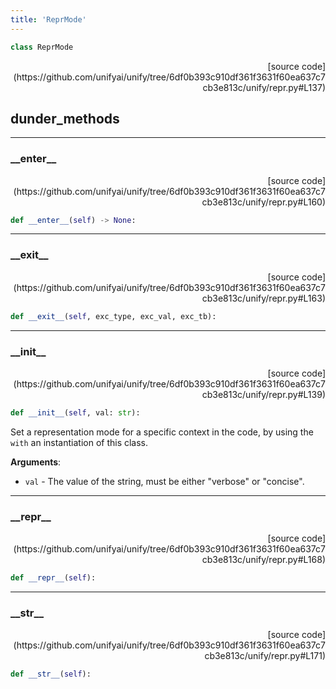 ```yaml
---
title: 'ReprMode'
---
```


```python
class ReprMode
```

<p align="right">[source code](https://github.com/unifyai/unify/tree/6df0b393c910df361f3631f60ea637c7cb3e813c/unify/repr.py#L137)</p>



## dunder_methods

---

### \_\_enter\_\_

<p align="right">[source code](https://github.com/unifyai/unify/tree/6df0b393c910df361f3631f60ea637c7cb3e813c/unify/repr.py#L160)</p>

```python
def __enter__(self) -> None:
```



---

### \_\_exit\_\_

<p align="right">[source code](https://github.com/unifyai/unify/tree/6df0b393c910df361f3631f60ea637c7cb3e813c/unify/repr.py#L163)</p>

```python
def __exit__(self, exc_type, exc_val, exc_tb):
```



---

### \_\_init\_\_

<p align="right">[source code](https://github.com/unifyai/unify/tree/6df0b393c910df361f3631f60ea637c7cb3e813c/unify/repr.py#L139)</p>

```python
def __init__(self, val: str):
```

Set a representation mode for a specific context in the code, by using the
`with` an instantiation of this class.

**Arguments**:

- `val` - The value of the string, must be either "verbose" or "concise".

---

### \_\_repr\_\_

<p align="right">[source code](https://github.com/unifyai/unify/tree/6df0b393c910df361f3631f60ea637c7cb3e813c/unify/repr.py#L168)</p>

```python
def __repr__(self):
```



---

### \_\_str\_\_

<p align="right">[source code](https://github.com/unifyai/unify/tree/6df0b393c910df361f3631f60ea637c7cb3e813c/unify/repr.py#L171)</p>

```python
def __str__(self):
```

